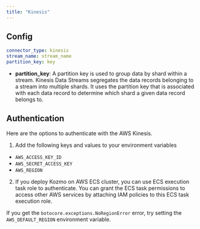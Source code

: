 ```yaml
---
title: "Kinesis"
---
```


## Config

```yaml
connector_type: kinesis
stream_name: stream_name
partition_key: key
```

- **partition_key**: A partition key is used to group data by shard within a stream. Kinesis Data Streams segregates the data records belonging to a stream into multiple shards. It uses the partition key that is associated with each data record to determine which shard a given data record belongs to.

## Authentication

Here are the options to authenticate with the AWS Kinesis.
1. Add the following keys and values to your environment variables
  * `AWS_ACCESS_KEY_ID`
  * `AWS_SECRET_ACCESS_KEY`
  * `AWS_REGION`
2. If you deploy Kozmo on AWS ECS cluster, you can use ECS execution task role to authenticate.
   You can grant the ECS task permissions to access other AWS services by attaching IAM policies
   to this ECS task execution role.

If you get the `botocore.exceptions.NoRegionError` error, try setting the `AWS_DEFAULT_REGION`
environment variable.
